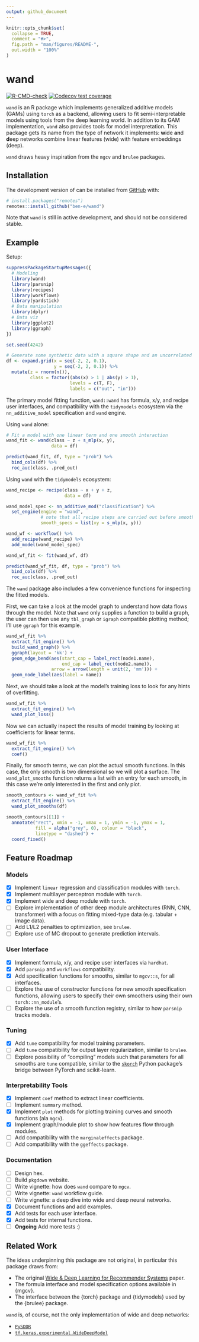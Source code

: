 ```yaml
---
output: github_document
---
```


<!-- README.md is generated from README.Rmd. Please edit that file -->

```r
knitr::opts_chunk$set(
  collapse = TRUE,
  comment = "#>",
  fig.path = "man/figures/README-",
  out.width = "100%"
)
```

# wand

<!-- badges: start -->
[![R-CMD-check](https://github.com/ben-e/wand/workflows/R-CMD-check/badge.svg)](https://github.com/ben-e/wand/actions)
[![Codecov test coverage](https://codecov.io/gh/ben-e/wand/branch/main/graph/badge.svg)](https://app.codecov.io/gh/ben-e/wand?branch=main)
<!-- badges: end -->

`wand` is an R package which implements generalized additive models (GAMs) using `torch` as a backend, allowing users to fit semi-interpretable models using tools from the deep learning world. In addition to its GAM implementation, `wand` also provides tools for model interpretation. This package gets its name from the type of network it implements: **w**ide **an**d **d**eep networks combine linear features (wide) with feature embeddings (deep).

`wand` draws heavy inspiration from the `mgcv` and `brulee` packages.

## Installation

The development version of can be installed from [GitHub](https://github.com/ben-e/wand) with:

```r
# install.packages("remotes")
remotes::install_github("ben-e/wand")
```

Note that `wand` is still in active development, and should not be considered stable. 

## Example

Setup:

```r
suppressPackageStartupMessages({
  # Modeling
  library(wand)
  library(parsnip)
  library(recipes)
  library(workflows)
  library(yardstick)
  # Data manipulation
  library(dplyr)
  # Data viz
  library(ggplot2)
  library(ggraph)
})

set.seed(4242)

# Generate some synthetic data with a square shape and an uncorrelated feature
df <- expand.grid(x = seq(-2, 2, 0.1), 
                  y = seq(-2, 2, 0.1)) %>% 
  mutate(z = rnorm(n()),
         class = factor((abs(x) > 1 | abs(y) > 1), 
                        levels = c(T, F), 
                        labels = c("out", "in")))
```

The primary model fitting function, `wand::wand` has formula, x/y, and recipe user interfaces, and compatibility with the `tidymodels` ecosystem via the `nn_additive_model` specification and `wand` engine.

Using `wand` alone:

```r
# Fit a model with one linear term and one smooth interaction
wand_fit <- wand(class ~ z + s_mlp(x, y),
                 data = df)

predict(wand_fit, df, type = "prob") %>% 
  bind_cols(df) %>% 
  roc_auc(class, .pred_out)
```

Using `wand` with the `tidymodels` ecosystem:

```r
wand_recipe <- recipe(class ~ x + y + z, 
                      data = df)

wand_model_spec <- nn_additive_mod("classification") %>% 
  set_engine(engine = "wand", 
             # note that all recipe steps are carried out before smoothing
             smooth_specs = list(xy = s_mlp(x, y)))

wand_wf <- workflow() %>% 
  add_recipe(wand_recipe) %>% 
  add_model(wand_model_spec)

wand_wf_fit <- fit(wand_wf, df)

predict(wand_wf_fit, df, type = "prob") %>% 
  bind_cols(df) %>% 
  roc_auc(class, .pred_out)
```

The `wand` package also includes a few convenience functions for inspecting the fitted models. 

First, we can take a look at the model graph to understand how data flows through the model. Note that `wand` only supplies a function to build a graph, the user can then use any `tbl_graph` or `igraph` compatible plotting method; I'll use `ggraph` for this example.

```r
wand_wf_fit %>% 
  extract_fit_engine() %>% 
  build_wand_graph() %>% 
  ggraph(layout = 'kk') +
  geom_edge_bend(aes(start_cap = label_rect(node1.name),
                     end_cap = label_rect(node2.name)),
                 arrow = arrow(length = unit(2, 'mm'))) +
  geom_node_label(aes(label = name))
```

Next, we should take a look at the model's training loss to look for any hints of overfitting.

```r
wand_wf_fit %>% 
  extract_fit_engine() %>% 
  wand_plot_loss()
```

Now we can actually inspect the results of model training by looking at coefficients for linear terms.

```r
wand_wf_fit %>% 
  extract_fit_engine() %>% 
  coef()
```

Finally, for smooth terms, we can plot the actual smooth functions. In this case, the only smooth is two dimensional so we will plot a surface. The `wand_plot_smooths` function returns a list with an entry for each smooth, in this case we're only interested in the first and only plot.

```r
smooth_contours <- wand_wf_fit %>% 
  extract_fit_engine() %>%
  wand_plot_smooths(df)

smooth_contours[[1]] +
  annotate("rect", xmin = -1, xmax = 1, ymin = -1, ymax = 1,
           fill = alpha("grey", 0), colour = "black", 
           linetype = "dashed") +
  coord_fixed()
```

## Feature Roadmap

### Models

- [x] Implement `linear` regression and classification modules with `torch`.
- [x] Implement multilayer perceptron module with `torch`.
- [x] Implement wide and deep module with `torch`.
- [ ] Explore implementation of other deep module architectures (RNN, CNN, transformer) with a focus on fitting mixed-type data (e.g. tabular + image data).
- [ ] Add L1/L2 penalties to optimization, see `brulee`.
- [ ] Explore use of MC dropout to generate prediction intervals.

### User Interface

- [x] Implement formula, x/y, and recipe user interfaces via `hardhat`.
- [x] Add `parsnip` and `workflows` compatibility.
- [x] Add specification functions for smooths, similar to `mgcv::s`, for all interfaces.
- [ ] Explore the use of constructor functions for new smooth specification functions, allowing users to specify their own smoothers using their own `torch::nn_module`'s.
- [ ] Explore the use of a smooth function registry, similar to how `parsnip` tracks models.

### Tuning

- [x] Add `tune` compatibility for model training parameters.
- [ ] Add `tune` compatibility for output layer regularization, similar to `brulee`.
- [ ] Explore possibility of "compiling" models such that parameters for all smooths are `tune` compatible, similar to the [`skorch`](https://github.com/skorch-dev/skorch) Python package's bridge between PyTorch and scikit-learn.

### Interpretability Tools

- [x] Implement `coef` method to extract linear coefficients.
- [ ] Implement `summary` method.
- [x] Implement `plot` methods for plotting training curves and smooth functions (ala `mgcv`).
- [x] Implement graph/module plot to show how features flow through modules.
- [ ] Add compatibility with the `marginaleffects` package.
- [ ] Add compatibility with the `ggeffects` package.   

### Documentation

- [ ] Design hex.
- [ ] Build `pkgdown` website.
- [ ] Write vignette: how does `wand` compare to `mgcv`.
- [ ] Write vignette: `wand` workflow guide.
- [ ] Write vignette: a deep dive into wide and deep neural networks.
- [x] Document functions and add examples.
- [x] Add tests for each user interface.
- [x] Add tests for internal functions.
- [ ] __Ongoing__ Add more tests :)

## Related Work

The ideas underpinning this package are not original, in particular this package draws from:

* The original [Wide & Deep Learning for Recommender Systems](https://arxiv.org/abs/1606.07792) paper.
* The formula interface and model specification options available in {mgcv}.
* The interface between the {torch} package and {tidymodels} used by the {brulee} package.

`wand` is, of course, not the only implementation of wide and deep networks:

* [`PySDDR`](https://github.com/HelmholtzAI-Consultants-Munich/PySDDR)
* [`tf.keras.experimental.WideDeepModel`](https://www.tensorflow.org/api_docs/python/tf/keras/experimental/WideDeepModel)
